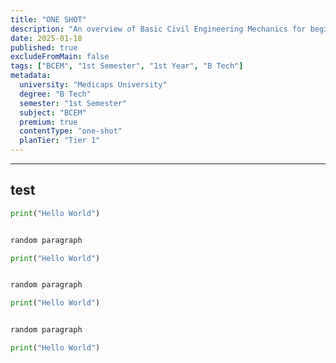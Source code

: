 ```yaml
---
title: "ONE SHOT"
description: "An overview of Basic Civil Engineering Mechanics for beginners."
date: 2025-01-18
published: true
excludeFromMain: false
tags: ["BCEM", "1st Semester", "1st Year", "B Tech"]
metadata:
  university: "Medicaps University"
  degree: "B Tech"
  semester: "1st Semester"
  subject: "BCEM"
  premium: true
  contentType: "one-shot"
  planTier: "Tier 1"
---
```


---

## test

```python
print("Hello World")
```
```python

random paragraph
```
```python
print("Hello World")
```
```python

random paragraph
```
```python
print("Hello World")
```
```python

random paragraph
```
```python
print("Hello World")
```